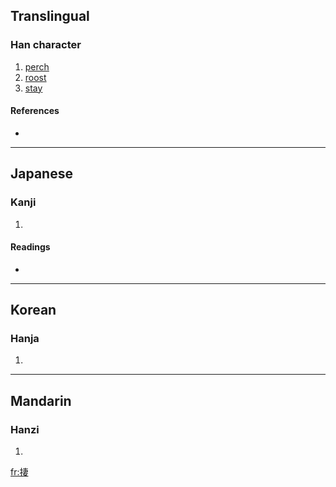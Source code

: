 ==Translingual==

===Han character===
{{Han char|rn=64|rad=手|as=08|sn=11|four=|canj=手十中女 (QJLV)}}

# [[perch]]
# [[roost]]
# [[stay]]

====References====
* {{Han ref|kx=0436.040|dkj=12227|dj=0785.170|hdz=31894.030|uh=637F|ud=25471}}

----

==Japanese==

===Kanji===
{{ja-kanji|grade=|rs=手08}}

# {{defn|Japanese}}

====Readings====
* {{ja-readings|on=[[せい]] (sei)|kun=[[すむ]] (sumu)}}

----

==Korean==

===Hanja===
{{ko-hanja|hangeul=서|eumhun=|rv=seo|mr=sŏ|y=se}}

# {{defn|Korean}}

----

==Mandarin==

===Hanzi===
{{cmn-hanzi|pin=[[xī]] ([[xi1]])|wg=hsi<sup>1</sup>}}

# {{defn|Mandarin}}

[[fr:捿]]